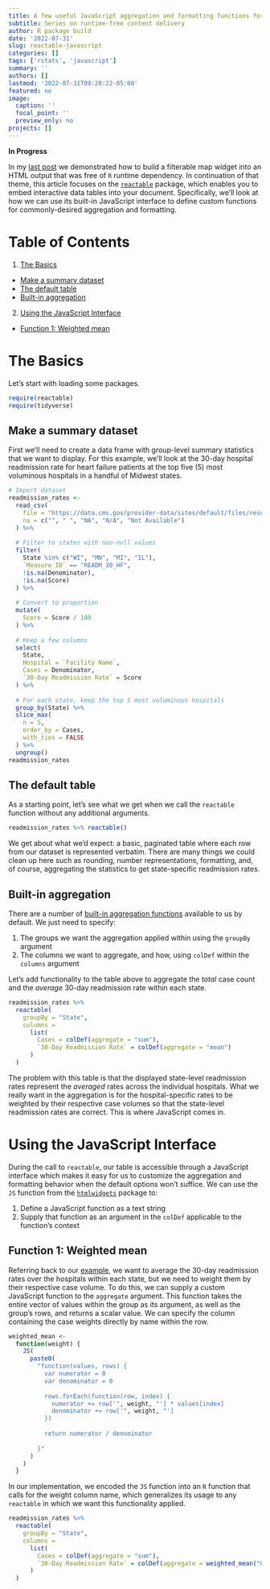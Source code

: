 ```yaml
---
title: A few useful JavaScript aggregation and formatting functions for {reactable}
subtitle: Series on runtime-free content delivery
author: R package build
date: '2022-07-31'
slug: reactable-javascript
categories: []
tags: ['rstats', 'javascript']
summary: ''
authors: []
lastmod: '2022-07-31T09:20:22-05:00'
featured: no
image:
  caption: ''
  focal_point: ''
  preview_only: no
projects: []
---
```


**__In Progress__**

In my [last post](https://www.zajichekstats.com/post/filterable-maps/) we demonstrated how to build a filterable map widget into an HTML output that was free of `R` runtime dependency. In continuation of that theme, this article focuses on the [`reactable`](https://glin.github.io/reactable/) package, which enables you to embed interactive data tables into your document. Specifically, we'll look at how we can use its built-in JavaScript interface to define custom functions for commonly-desired aggregation and formatting. 

# Table of Contents

1. [The Basics](#thebasics)
  * [Make a summary dataset](#summarydata)
  * [The default table](#defaulttable)
  * [Built-in aggregation](#builtinaggregation)
2. [Using the JavaScript Interface](#jsinterface)
  * [Function 1: Weighted mean](#function1)

# The Basics

Let's start with loading some packages.

```r
require(reactable)
require(tidyverse)
```

## Make a summary dataset {#summarydata}

First we'll need to create a data frame with group-level summary statistics that we want to display. For this example, we'll look at the 30-day hospital readmission rate for heart failure patients at the top five (5) most voluminous hospitals in a handful of Midwest states.

```r
# Import dataset
readmission_rates <-
  read_csv(
    file = "https://data.cms.gov/provider-data/sites/default/files/resources/37e3c1486ad47b7a0eb471ecf3f7e428_1657310806/Unplanned_Hospital_Visits-Hospital.csv",
    na = c("", " ", "NA", "N/A", "Not Available")
  ) %>%
  
  # Filter to states with non-null values
  filter(
    State %in% c("WI", "MN", "MI", "IL"),
    `Measure ID` == "READM_30_HF",
    !is.na(Denominator),
    !is.na(Score)
  ) %>%
  
  # Convert to proportion
  mutate(
    Score = Score / 100
  ) %>%
  
  # Keep a few columns
  select(
    State,
    Hospital = `Facility Name`,
    Cases = Denominator,
    `30-Day Readmission Rate` = Score
  ) %>%
  
  # For each state, keep the top 5 most voluminous hospitals
  group_by(State) %>%
  slice_max(
    n = 5,
    order_by = Cases,
    with_ties = FALSE
  ) %>%
  ungroup()
readmission_rates
```

## The default table {#defaulttable}

As a starting point, let's see what we get when we call the `reactable` function without any additional arguments.

```r
readmission_rates %>% reactable()
```

We get about what we'd expect: a basic, paginated table where each row from our dataset is represented verbatim. There are many things we could clean up here such as rounding, number representations, formatting, and, of course, aggregating the statistics to get state-specific readmission rates.

## Built-in aggregation {#builtinaggregation}

There are a number of [built-in aggregation functions](#https://glin.github.io/reactable/articles/examples.html#grouping-and-aggregation) available to us by default. We just need to specify:

1. The groups we want the aggregation applied within using the `groupBy` argument
2. The columns we want to aggregate, and how, using `colDef` within the `columns` argument

Let's add functionality to the table above to aggregate the _total_ case count and the _average_ 30-day readmission rate within each state.

```r
readmission_rates %>%
  reactable(
    groupBy = "State",
    columns = 
      list(
        Cases = colDef(aggregate = "sum"),
        `30-Day Readmission Rate` = colDef(aggregate = "mean")
      )
  )
```

The problem with this table is that the displayed state-level readmission rates represent the _averaged_ rates across the individual hospitals. What we really want in the aggregation is for the hospital-specific rates to be weighted by their respective case volumes so that the state-level readmission rates are correct. This is where JavaScript comes in.

# Using the JavaScript Interface {#jsinterface}

During the call to `reactable`, our table is accessible through a JavaScript interface which makes it easy for us to customize the aggregation and formatting behavior when the default options won't suffice. We can use the `JS` function from the [`htmlwidgets`](https://www.htmlwidgets.org/) package to:

1. Define a JavaScript function as a text string
2. Supply that function as an argument in the `colDef` applicable to the function's context

## Function 1: Weighted mean {#function1}

Referring back to our [example](#builtinaggregation), we want to average the 30-day readmission rates over the hospitals within each state, but we need to weight them by their respective case volume. To do this, we can supply a custom JavaScript function to the `aggregate` argument. This function takes the entire vector of values within the group as its argument, as well as the group's rows, and returns a scalar value. We can specify the column containing the case weights directly by name within the row.

```r
weighted_mean <-
  function(weight) {
    JS(
      paste0(
        "function(values, rows) {
          var numerator = 0
          var denominator = 0
    
          rows.forEach(function(row, index) {
            numerator += row['", weight, "'] * values[index]
            denominator += row['", weight, "']
          })
    
          return numerator / denominator
  
        }"
      )
    )
  }
```

In our implementation, we encoded the `JS` function into an `R` function that calls for the weight column name, which generalizes its usage to any `reactable` in which we want this functionality applied.

```r
readmission_rates %>%
  reactable(
    groupBy = "State",
    columns = 
      list(
        Cases = colDef(aggregate = "sum"),
        `30-Day Readmission Rate` = colDef(aggregate = weighted_mean("Cases"))
      )
  )
```

